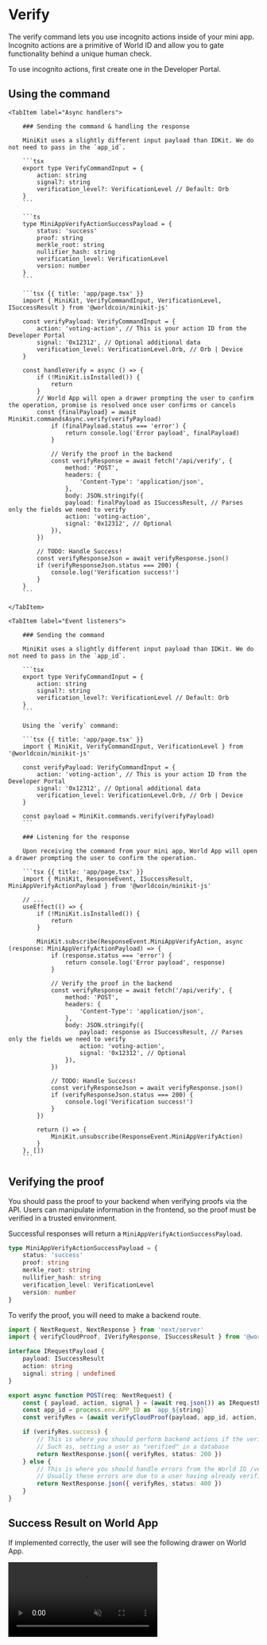 
# Verify

The verify command lets you use <Link href="/world-id/id/cloud">incognito actions</Link> inside of your mini app. Incognito actions are a primitive of World ID and allow you to gate functionality behind a unique human check.

To use incognito actions, first create one in the <Link href="https://developer.worldcoin.org/">Developer Portal</Link>.

## Using the command

<Tabs>

  	<TabItem label="Async handlers">

    	### Sending the command & handling the response

    	MiniKit uses a slightly different input payload than IDKit. We do not need to pass in the `app_id`.

    	```tsx
    	export type VerifyCommandInput = {
    		action: string
    		signal?: string
    		verification_level?: VerificationLevel // Default: Orb
    	}
    	```

    	```ts
    	type MiniAppVerifyActionSuccessPayload = {
    		status: 'success'
    		proof: string
    		merkle_root: string
    		nullifier_hash: string
    		verification_level: VerificationLevel
    		version: number
    	}
    	```

    	```tsx {{ title: 'app/page.tsx' }}
    	import { MiniKit, VerifyCommandInput, VerificationLevel, ISuccessResult } from '@worldcoin/minikit-js'

    	const verifyPayload: VerifyCommandInput = {
    		action: 'voting-action', // This is your action ID from the Developer Portal
    		signal: '0x12312', // Optional additional data
    		verification_level: VerificationLevel.Orb, // Orb | Device
    	}

    	const handleVerify = async () => {
    		if (!MiniKit.isInstalled()) {
    			return
    		}
    		// World App will open a drawer prompting the user to confirm the operation, promise is resolved once user confirms or cancels
    		const {finalPayload} = await MiniKit.commandsAsync.verify(verifyPayload)
    			if (finalPayload.status === 'error') {
    				return console.log('Error payload', finalPayload)
    			}

    			// Verify the proof in the backend
    			const verifyResponse = await fetch('/api/verify', {
    				method: 'POST',
    				headers: {
    					'Content-Type': 'application/json',
    				},
    				body: JSON.stringify({
    				payload: finalPayload as ISuccessResult, // Parses only the fields we need to verify
    				action: 'voting-action',
    				signal: '0x12312', // Optional
    			}),
    		})

    		// TODO: Handle Success!
    		const verifyResponseJson = await verifyResponse.json()
    		if (verifyResponseJson.status === 200) {
    			console.log('Verification success!')
    		}
    	}
    	```

  	</TabItem>

    <TabItem label="Event listeners">

    	### Sending the command

    	MiniKit uses a slightly different input payload than IDKit. We do not need to pass in the `app_id`.

    	```tsx
    	export type VerifyCommandInput = {
    		action: string
    		signal?: string
    		verification_level?: VerificationLevel // Default: Orb
    	}
    	```

    	Using the `verify` command:

    	```tsx {{ title: 'app/page.tsx' }}
    	import { MiniKit, VerifyCommandInput, VerificationLevel } from '@worldcoin/minikit-js'

    	const verifyPayload: VerifyCommandInput = {
    		action: 'voting-action', // This is your action ID from the Developer Portal
    		signal: '0x12312', // Optional additional data
    		verification_level: VerificationLevel.Orb, // Orb | Device
    	}

    	const payload = MiniKit.commands.verify(verifyPayload)
    	```

    	### Listening for the response

    	Upon receiving the command from your mini app, World App will open a drawer prompting the user to confirm the operation.

    	```tsx {{ title: 'app/page.tsx' }}
    	import { MiniKit, ResponseEvent, ISuccessResult, MiniAppVerifyActionPayload } from '@worldcoin/minikit-js'

    	// ...
    	useEffect(() => {
    		if (!MiniKit.isInstalled()) {
    			return
    		}

    		MiniKit.subscribe(ResponseEvent.MiniAppVerifyAction, async (response: MiniAppVerifyActionPayload) => {
    			if (response.status === 'error') {
    				return console.log('Error payload', response)
    			}

    			// Verify the proof in the backend
    			const verifyResponse = await fetch('/api/verify', {
    				method: 'POST',
    				headers: {
    					'Content-Type': 'application/json',
    				},
    				body: JSON.stringify({
    					payload: response as ISuccessResult, // Parses only the fields we need to verify
    					action: 'voting-action',
    					signal: '0x12312', // Optional
    				}),
    			})

    			// TODO: Handle Success!
    			const verifyResponseJson = await verifyResponse.json()
    			if (verifyResponseJson.status === 200) {
    				console.log('Verification success!')
    			}
    		})

    		return () => {
    			MiniKit.unsubscribe(ResponseEvent.MiniAppVerifyAction)
    		}
    	}, [])
    	```

  </TabItem>

</Tabs>

## Verifying the proof

<Note type="warning">
	You should pass the proof to your backend when verifying proofs via the API. Users can manipulate information in the
	frontend, so the proof must be verified in a trusted environment.
</Note>

Successful responses will return a `MiniAppVerifyActionSuccessPayload`.

```ts
type MiniAppVerifyActionSuccessPayload = {
	status: 'success'
	proof: string
	merkle_root: string
	nullifier_hash: string
	verification_level: VerificationLevel
	version: number
}
```

To verify the proof, you will need to make a backend route.

```ts {{ title: 'app/api/verify/route.ts' }}
import { NextRequest, NextResponse } from 'next/server'
import { verifyCloudProof, IVerifyResponse, ISuccessResult } from '@worldcoin/minikit-js'

interface IRequestPayload {
	payload: ISuccessResult
	action: string
	signal: string | undefined
}

export async function POST(req: NextRequest) {
	const { payload, action, signal } = (await req.json()) as IRequestPayload
	const app_id = process.env.APP_ID as `app_${string}`
	const verifyRes = (await verifyCloudProof(payload, app_id, action, signal)) as IVerifyResponse // Wrapper on this

	if (verifyRes.success) {
		// This is where you should perform backend actions if the verification succeeds
		// Such as, setting a user as "verified" in a database
		return NextResponse.json({ verifyRes, status: 200 })
	} else {
		// This is where you should handle errors from the World ID /verify endpoint.
		// Usually these errors are due to a user having already verified.
		return NextResponse.json({ verifyRes, status: 400 })
	}
}
```
## Success Result on World App

If implemented correctly, the user will see the following drawer on World App.

<div className='grid justify-items-center text-center'>
    <video className="m-auto" width="300" autoPlay muted loop playsInline>
        <source src="/images/docs/mini-apps/commands/verify-command.mp4" type="video/mp4" />
        Your browser does not support the video tag.
    </video>
</div>
	